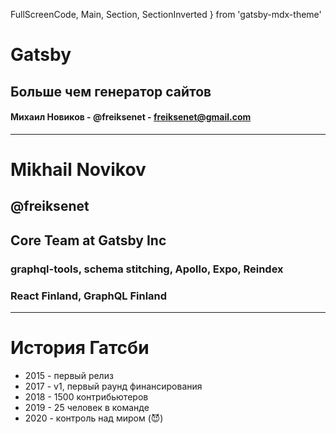   FullScreenCode,
  Main,
  Section,
  SectionInverted
} from 'gatsby-mdx-theme'


# Gatsby

## Больше чем генератор сайтов

#### Михаил Новиков - @freiksenet - freiksenet@gmail.com


<Head>
  <title>Гатсби — больше чем генератор сайтов</title>
  <meta name='twitter:card' content='summary_large_image' />
  <meta name='twitter:site' content='@freiksenet' />
  <meta name='twitter:title' content='Гатсби — больше чем генератор сайтов' />
  <meta name='twitter:image' content="https://www.gatsbyjs.com/gatsby.jpg" />
  <meta property="og:title" content="Gatsby v2: Faster build times, Guess.js, and more!" />
  <meta property="og:type" content="website" />
  <meta property="og:url" content="https://www.gatsbyjs.com/" />
  <meta property="og:image" content="https://www.gatsbyjs.com/gatsby.jpg" />
  <link rel='shortcut icon' type='image/png' href='https://www.gatsbyjs.com/icons/icon-48x48.png'/>
</Head>

---


# Mikhail Novikov
## @freiksenet
## Core Team at Gatsby Inc
### graphql-tools, schema stitching, Apollo, Expo, Reindex
### React Finland, GraphQL Finland

---

# История Гатсби

- 2015 - первый релиз
- 2017 - v1, первый раунд финансирования
- 2018 - 1500 контрибьютеров
- 2019 - 25 человек в команде
- 2020 - контроль над миром (😈)
